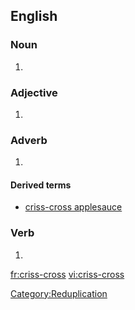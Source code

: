 ==English==

===Noun===
{{en-noun|es}}
#{{alternative spelling of|[[crisscross]]}}

===Adjective===
{{en-adj}}
#{{alternative spelling of|[[crisscross]]}}

===Adverb===
{{en-adv}}

#{{alternative spelling of|[[crisscross]]}}

====Derived terms====
* [[criss-cross applesauce]]

===Verb===
{{en-verb|crisscross|es}}

#{{alternative spelling of|[[crisscross]]}}

[[Category:Reduplication]]

[[fr:criss-cross]]
[[vi:criss-cross]]